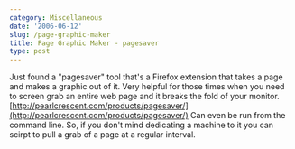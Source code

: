 ```yaml
---
category: Miscellaneous
date: '2006-06-12'
slug: /page-graphic-maker
title: Page Graphic Maker - pagesaver
type: post
---
```



Just found a "pagesaver" tool that's a Firefox extension that takes
a page and makes a graphic out of it. Very helpful for those times
when you need to screen grab an entire web page and it breaks the
fold of your monitor.
[http://pearlcrescent.com/products/pagesaver/](http://pearlcrescent.com/products/pagesaver/)
Can even be run from the command line. So, if you don't mind
dedicating a machine to it you can scirpt to pull a grab of a page
at a regular interval.
